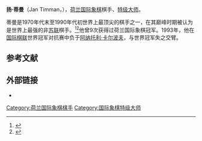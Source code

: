 {{Infobox chess player
|name = 扬·蒂曼
|image = Jan Timman 1984 Saloniki.jpg
|caption = 摄于1984年
|birthname = Jan Hendrik Timman
|country = [[荷兰|荷兰]]
|birth_date = {{Birth date and age|1951|12|14|df=y}}
|birth_place = [[阿姆斯特丹|阿姆斯特丹]]
|death_date = 
|death_place = 
|title = [[国际象棋特级大师|特级大师]]（1974年）
|worldchampion = 
|womensworldchampion = 
|peakrating = 2680（1990年1月）
|FideID = 1000012
}}
'''扬·蒂曼'''（Jan Timman，{{bd|1951年|12月14日}}），[[荷兰|荷兰]][[国际象棋|国际象棋]]棋手、[[国际象棋特级大师|特级大师]]。

蒂曼是1970年代末至1990年代初世界上最顶尖的棋手之一，在其巅峰时期被认为是世界上最强的非[[苏联|苏联]]棋手。<ref>{{cite web|url=http://www.washingtontimes.com/news/2005/may/6/20050506-093920-1428r/|title=Timman stages comeback|date=2005-05-06|work=Washington Times|accessdate=20 June 2010|archive-date=2020-09-22|archive-url=https://web.archive.org/web/20200922185022/https://www.washingtontimes.com/news/2005/may/6/20050506-093920-1428r/|dead-url=no}}</ref><ref>{{cite web|url=http://www.chessbase.com/newsdetail.asp?newsid=2544|title=Chess News - The Amsterdam Chess Tournament revisited|date=2005-07-30|publisher=ChessBase|accessdate=20 June 2010|archive-date=2012-11-09|archive-url=https://web.archive.org/web/20121109042735/http://chessbase.com/newsdetail.asp?newsid=2544|dead-url=no}}</ref>他曾9次获得过荷兰国际象棋冠军。1993年，他在[[国际棋联|国际棋联]]世界冠军对抗赛中负于[[阿纳托利·卡尔波夫|阿纳托利·卡尔波夫]]，与世界冠军失之交臂。

== 参考文献 ==
{{reflist}}

== 外部链接 ==
* {{chessgames player|id=14220}}

{{chess-bio-stub}}
[[Category:荷兰国际象棋棋手|Category:荷兰国际象棋棋手]]
[[Category:国际象棋特级大师|Category:国际象棋特级大师]]